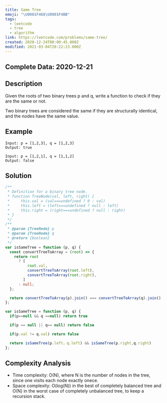 ```yaml
---
title: Same Tree
emoji: "\U0001F468‍\U0001F4BB"
tags:
  - leetcode
  - tree
  - algorithm
link: https://leetcode.com/problems/same-tree/
created: 2020-12-24T00:00:45.000Z
modified: 2021-03-04T20:22:23.000Z
---
```


## Complete Data: 2020-12-21

## Description

Given the roots of two binary trees p and q, write a function to check if they are the same or not.

Two binary trees are considered the same if they are structurally identical, and the nodes have the same value.

## Example

```
Input: p = [1,2,3], q = [1,2,3]
Output: true

Input: p = [1,2,1], q = [1,1,2]
Output: false
```

## Solution

```ts
/**
 * Definition for a binary tree node.
 * function TreeNode(val, left, right) {
 *     this.val = (val===undefined ? 0 : val)
 *     this.left = (left===undefined ? null : left)
 *     this.right = (right===undefined ? null : right)
 * }
 */
/**
 * @param {TreeNode} p
 * @param {TreeNode} q
 * @return {boolean}
 */
var isSameTree = function (p, q) {
  const convertTreeToArray = (root) => {
    return root
      ? [
          root.val,
          convertTreeToArray(root.left),
          convertTreeToArray(root.right),
        ]
      : null;
  };

  return convertTreeToArray(p).join() === convertTreeToArray(q).join();
};

var isSameTree = function (p, q) {
  if(p==null && q ==null) return true

  if(p == null || q== null) return false

  if(p.val != q.val) return false

  return isSameTree(p.left，q.left) && isSameTree(p.right,q.right)
};


```

## Complexity Analysis

- Time complexity: O(N), where N is the number of nodes in the tree, since one visits each node exactly onece.
- Space complexity: O(log(N)) in the best of completely balanced tree and O(N) in the worst case of completely unbalanced tree, to keep a recursion stack.
